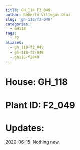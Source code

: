 ```yaml
---
title: GH_118 F2_049
author: Roberto Villegas-Diaz
slug: 'gh-118/f2-049'
categories:
  - GH118
tags:
  - F2
aliases:
  - gh_118-f2_049
  - gh-118-f2-049
  - gh118-f2049
---
```


# **House**: GH_118
# **Plant ID**: F2_049
# **Updates**: 
2020-06-15: Nothing new.
